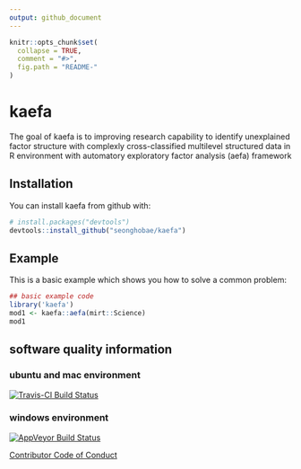 ```yaml
---
output: github_document
---
```


<!-- README.md is generated from README.Rmd. Please edit that file -->
<!-- run rmarkdown::render('README.Rmd', output_file = 'README.md', encoding = 'utf8') -->

```r
knitr::opts_chunk$set(
  collapse = TRUE,
  comment = "#>",
  fig.path = "README-"
)
```

# kaefa

The goal of kaefa is to improving research capability to identify unexplained factor structure with complexly cross-classified multilevel structured data in R environment with automatory exploratory factor analysis (aefa) framework

## Installation

You can install kaefa from github with:

```r
# install.packages("devtools")
devtools::install_github("seonghobae/kaefa")
```

## Example

This is a basic example which shows you how to solve a common problem:

```r
## basic example code
library('kaefa')
mod1 <- kaefa::aefa(mirt::Science)
mod1
```

## software quality information

### ubuntu and mac environment
[![Travis-CI Build Status](https://travis-ci.org/seonghobae/kaefa.svg?branch=master)](https://travis-ci.org/seonghobae/kaefa)

### windows environment
[![AppVeyor Build Status](https://ci.appveyor.com/api/projects/status/github/seonghobae/kaefa?branch=master&svg=true)](https://ci.appveyor.com/project/seonghobae/kaefa)

<!-- ### code quality -->
<!-- [![Coverage Status](https://img.shields.io/codecov/c/github/seonghobae/kaefa/master.svg?maxAge=3600)](https://codecov.io/github/seonghobae/kaefa?branch=master) -->

[Contributor Code of Conduct](CONDUCT.md)
